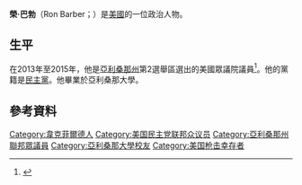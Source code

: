 {{Expand language|1=en|time=2020-08-16T07:53:19+00:00}}
'''榮·巴勃'''（Ron Barber；{{bd|1945年|8月28日}}）是[[美國|美國]]的一位政治人物。

==生平==
在2013年至2015年，他是[[亞利桑那州|亞利桑那州]]第2選舉區選出的美國眾議院議員<ref name=specialelectionwin>{{cite news|title=Former Gabrielle Giffords aide Ron Barber wins election to finish her term|url=http://www.cbsnews.com/8301-250_162-57452078/former-gabrielle-giffords-aide-ron-barber-wins-election-to-finish-her-term|accessdate=2012-06-13|publisher=[[CBS_News|CBS News]]|date=2012-06-13|archive-date=2012-08-17|archive-url=https://web.archive.org/web/20120817044524/http://www.cbsnews.com/8301-250_162-57452078/former-gabrielle-giffords-aide-ron-barber-wins-election-to-finish-her-term/|dead-url=no}}</ref>。他的黨籍是[[民主黨_(美國)|民主黨]]。他畢業於亞利桑那大學。

== 參考資料 ==
{{reflist}}

{{authority control}}

{{DEFAULTSORT:Barber, Ron}}
[[Category:韋克菲爾德人|Category:韋克菲爾德人]]
[[Category:美国民主党联邦众议员|Category:美国民主党联邦众议员]]
[[Category:亞利桑那州聯邦眾議員|Category:亞利桑那州聯邦眾議員]]
[[Category:亞利桑那大學校友|Category:亞利桑那大學校友]]
[[Category:美国枪击幸存者|Category:美国枪击幸存者]]
